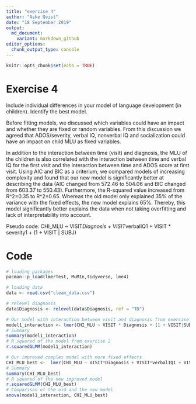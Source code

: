 ```yaml
---
title: "exercise 4"
author: "Aske Qvist"
date: "18 September 2019"
output: 
  md_document:
    variant: markdown_github
editor_options: 
  chunk_output_type: console
---
```


```r
knitr::opts_chunk$set(echo = TRUE)
```

# Exercise 4

Include individual differences in your model of language development (in children). Identify the best model.

Before fitting models, we discussed which variables could have an impact and whether they are fixed or random variables. From this discussion we agreed that ADOS/severity, verbal IQ, nonverbal IQ and socialization could have an impact on child MLU as fixed variables. 

In addition to the interaction between time (visit) and diagnosis, the MLU of the children is also correlated with the interaction between time and verbal IQ for the first visit and the interaction between time and ADOS score at first visit. 
Using AIC and BIC as a criterium, we compared models of increasing complexity and found that our new model is significantly better at describing the data (AIC changed from 572.46 to 504.06 and BIC changed from 603.37 to 550.43). Furthermore, the R-squared value increased from R^2=0.35 to R^2=0.65. Whereas the old model only explained 35% of the variance with the fixed effects, the new model explains 65%. 
Thereby, this model significantly better explains the data when not taking overfitting and lack of interpretability into account.  

Pseudo code:
CHI_MLU ~ VISIT*Diagnosis + VISIT*verbalIQ1 + VISIT * severity1 + (1 + VISIT | SUBJ)

# Code
```r
# loading packages 
pacman::p_load(lmerTest, MuMIn,tidyverse, lme4)

# loading data
data <- read.csv("clean_data.csv")

# relevel diagnosis
data$Diagnosis <- relevel(data$Diagnosis, ref = "TD")

# Our model with interaction between visit and diagnosis from exercise 2.
model1_interaction <- lmer(CHI_MLU ~ VISIT * Diagnosis + (1 + VISIT|SUBJ), data=data)
# Summary
summary(model1_interaction)
# R squared of the model from exercise 2
r.squaredGLMM(model1_interaction)

# Our improved complex model with more fixed effects
CHI_MLU_best <-  lmer(CHI_MLU ~ VISIT*Diagnosis + VISIT*verbalIQ1 + VISIT*severity1 + (1 + VISIT|SUBJ), data=data)
# Summary
summary(CHI_MLU_best)
# R squared of the new improved model
r.squaredGLMM(CHI_MLU_best)
# Comparison of the old and the new model
anova(model1_interaction, CHI_MLU_best)

```




